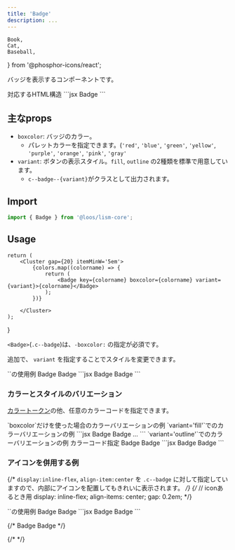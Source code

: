 ```yaml
---
title: 'Badge'
description: ...
---
```


	Book,
	Cat,
	Baseball,
} from '@phosphor-icons/react';

バッジを表示するコンポーネントです。

<Preview>
	<PreviewTitle>対応するHTML構造</PreviewTitle>
	<PreviewCode>
		```jsx
		<span class='c--badge'>Badge</span>
		```
	</PreviewCode>
</Preview>


## 主なprops

- `boxcolor`: バッジのカラー。
	- パレットカラーを指定できます。(`'red'`, `'blue'`, `'green'`, `'yellow'`, `'purple'`, `'orange'`, `'pink'`, `'gray'`
- `variant`: ボタンの表示スタイル。`fill`, `outline` の2種類を標準で用意しています。
	- `c--badge--{variant}`がクラスとして出力されます。

## Import

```js
import { Badge } from '@loos/lism-core';
```

## Usage

	return (
		<Cluster gap={20} itemMinW='5em'>
			{colors.map((colorname) => {
				return (
					<Badge key={colorname} boxcolor={colorname} variant={variant}>{colorname}</Badge>
				);
			})}

		</Cluster>
	);
}


`<Badge>`(`.c--badge`)は、`-boxcolor:` の指定が必須です。

追加で、 `variant` を指定することでスタイルを変更できます。

<Preview>
	<PreviewTitle>`<Badge>`の使用例</PreviewTitle>
	<PreviewArea p={20} isShadow={0}>
		<Cluster gap={20}>
			<Badge boxcolor='content'>Badge</Badge>
			<Badge boxcolor='red' variant='fill'>Badge</Badge>
		</Cluster>
	</PreviewArea>
	<PreviewCode>
		```jsx
		<Badge boxcolor='content'>Badge</Badge>
		<Badge boxcolor='red' variant='fill'>Badge</Badge>
		```
	</PreviewCode>
</Preview>


### カラーとスタイルのバリエーション

[カラートークン](/docs/tokens/color)の他、任意のカラーコードを指定できます。


<Preview>
	<PreviewTitle>`boxcolor`だけを使った場合のカラーバリエーションの例</PreviewTitle>
	<PreviewArea p={20} isShadow={0}>
		<ColorDemos colors={['red', 'orange', 'yellow', 'green', 'blue', 'purple', 'pink', 'gray', 'main', 'accent']}  />
	</PreviewArea>
</Preview>

<Preview>
	<PreviewTitle>`variant='fill'`でのカラーバリエーションの例</PreviewTitle>
	<PreviewArea p={20} isShadow={0}>
		<ColorDemos variant='fill' colors={['red', 'orange', 'yellow', 'green', 'blue', 'purple', 'pink', 'gray', 'main', 'accent']} />
	</PreviewArea>
<PreviewCode>
```jsx
<Badge boxcolor='red'>Badge</Badge>
<Badge boxcolor='orange'>Badge</Badge>
...
```
</PreviewCode>
</Preview>

<Preview> 
	<PreviewTitle>`variant='outline'`でのカラーバリエーションの例</PreviewTitle>
	<PreviewArea p={20} isShadow={0}>
		<ColorDemos colors={['red', 'orange', 'yellow', 'green', 'blue', 'purple', 'pink', 'gray', 'main', 'accent']} variant='outline' />
	</PreviewArea>
</Preview>




<Preview>
	<PreviewTitle>カラーコード指定</PreviewTitle>
	<PreviewArea p={20} isShadow={0}>
		<Cluster gap={20}>
			<Badge boxcolor='hsl(260deg 75% 40%)'>Badge</Badge>
			<Badge variant='fill' boxcolor='#ac2c23'>Badge</Badge>
		</Cluster>
	</PreviewArea>
<PreviewCode>
```jsx
<Cluster gap={20}>
	<Badge boxcolor='hsl(260deg 75% 40%)'>Badge</Badge>
	<Badge variant='fill' boxcolor='#ac2c23'>Badge</Badge>
</Cluster>
```
</PreviewCode>
</Preview>


### アイコンを併用する例

{/* `display:inline-flex`, `align-item:center` を `.c--badge` に対して指定していますので、内部にアイコンを配置してもきれいに表示されます。 */}
	{/* // iconあるとき用
	display: inline-flex;
	align-items: center;
	gap: 0.2em; */}

<Preview>
	<PreviewTitle>`<InlineIcon>`の使用例</PreviewTitle>
	<PreviewArea p={20}>
		<Cluster gap={20}>
			<Badge variant='fill' d='inline-flex' flex={{ai: 'center', gap: 'em2'}}><Icon icon={Book} size='1.25em'/> Badge</Badge>
			<Badge variant='outline' d='inline-flex' flex={{ai: 'center', gap: 'em2'}}><Icon icon={Cat} size='1.25em'/> Badge</Badge>
		</Cluster>
	</PreviewArea>
<PreviewCode>
```jsx
<Cluster gap={20}>
	<Badge variant='fill' d='inline-flex' flex={{ai: 'center', gap: 'em2'}}>
		<Icon icon={Book} size='1.25em'/>Badge
	</Badge>
	<Badge variant='outline' d='inline-flex' flex={{ai: 'center', gap: 'em2'}}>
		<Icon icon={Cat} size='1.25em'/>Badge
	</Badge>
</Cluster>
```
</PreviewCode>
</Preview>

{/* <Cluster gap={20}>
	<Badge><Icon isInline icon={Book} /> Badge</Badge>
	<Badge variant='outline'><Icon isInline icon={Cat} /> Badge</Badge>
</Cluster> */}

{/* <Cluster gap={20}>
	<Badge hasIcon p={10} fz='l' variant='fill'><Icon icon={Book} /></Badge>
	<Badge hasIcon p={10} fz='l' variant='outline'><Icon icon={Cat} /></Badge>
	<Badge hasIcon p={10} fz='l' ><Icon icon={Baseball} /></Badge>
</Cluster> */}
